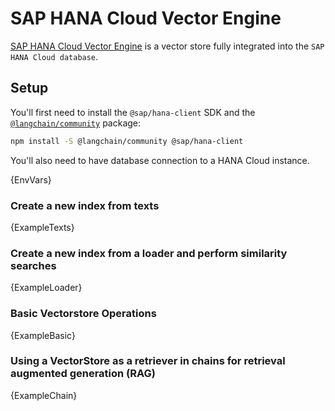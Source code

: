 # SAP HANA Cloud Vector Engine

[SAP HANA Cloud Vector Engine](https://www.sap.com/events/teched/news-guide/ai.html#article8) is a vector store fully integrated into the `SAP HANA Cloud database`.

## Setup

You'll first need to install the `@sap/hana-client` SDK and the [`@langchain/community`](https://www.npmjs.com/package/@langchain/community) package:


<IntegrationInstallTooltip></IntegrationInstallTooltip>

```bash npm2yarn
npm install -S @langchain/community @sap/hana-client
```

You'll also need to have database connection to a HANA Cloud instance.


<CodeBlock language="text">{EnvVars}</CodeBlock>

### Create a new index from texts 


<CodeBlock language="typescript">{ExampleTexts}</CodeBlock>

### Create a new index from a loader and perform similarity searches


<CodeBlock language="typescript">{ExampleLoader}</CodeBlock>

### Basic Vectorstore Operations

<CodeBlock language="typescript">{ExampleBasic}</CodeBlock>

### Using a VectorStore as a retriever in chains for retrieval augmented generation (RAG)

<CodeBlock language="typescript">{ExampleChain}</CodeBlock>
